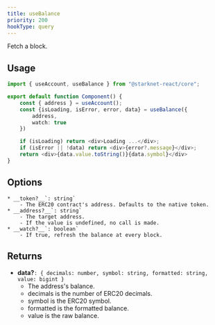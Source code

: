 ```yaml
---
title: useBalance
priority: 200
hookType: query
---
```


Fetch a block.

## Usage


```ts
import { useAccount, useBalance } from "@starknet-react/core";

export default function Component() {
    const { address } = useAccount();
    const {isLoading, isError, error, data} = useBalance({
        address,
        watch: true
    })

    if (isLoading) return <div>Loading ...</div>;
    if (isError || !data) return <div>{error?.message}</div>;
    return <div>{data.value.toString()}{data.symbol}</div>
}
```

## Options

    * __token?__`: string`
        - The ERC20 contract's address. Defaults to the native token.
    * __address?__`: string`
        - The target address.
        - If the value is undefined, no call is made.
    * __watch?__`: boolean`
        - If true, refresh the balance at every block.

## Returns

   * __data?__`: { decimals: number, symbol: string, formatted: string, value: bigint }`
        - The address's balance.
        - decimals is the number of ERC20 decimals.
        - symbol is the ERC20 symbol.
        - formatted is the formatted balance.
        - value is the raw balance.
